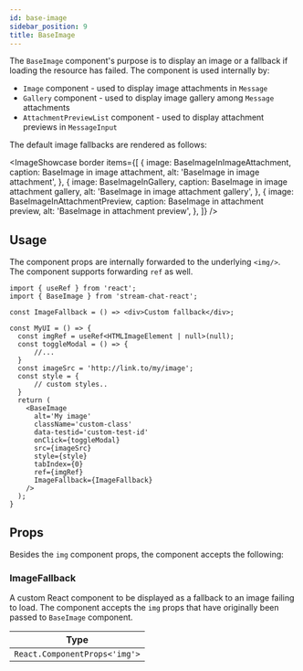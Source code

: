 ```yaml
---
id: base-image
sidebar_position: 9
title: BaseImage
---
```



The `BaseImage` component's purpose is to display an image or a fallback if loading the resource has failed. The component is used internally by:

- `Image` component - used to display image attachments in `Message`
- `Gallery` component - used to display image gallery among `Message` attachments
- `AttachmentPreviewList` component - used to display attachment previews in `MessageInput`

The default image fallbacks are rendered as follows:

<ImageShowcase
  border
  items={[
    {
      image: BaseImageInImageAttachment,
      caption: <span>BaseImage in image attachment</span>,
      alt: 'BaseImage in image attachment',
    },
    {
      image: BaseImageInGallery,
      caption: <span>BaseImage in image attachment gallery</span>,
      alt: 'BaseImage in image attachment gallery',
    },
    {
      image: BaseImageInAttachmentPreview,
      caption: <span>BaseImage in attachment preview</span>,
      alt: 'BaseImage in attachment preview',
    },
  ]}
/>

## Usage

The component props are internally forwarded to the underlying `<img/>`. The component supports forwarding `ref` as well.

```tsx
import { useRef } from 'react';
import { BaseImage } from 'stream-chat-react';

const ImageFallback = () => <div>Custom fallback</div>;

const MyUI = () => {
  const imgRef = useRef<HTMLImageElement | null>(null);
  const toggleModal = () => {
      //...
  }
  const imageSrc = 'http://link.to/my/image';
  const style = {
      // custom styles..
  }
  return (
    <BaseImage
      alt='My image'
      className='custom-class'
      data-testid='custom-test-id'
      onClick={toggleModal}
      src={imageSrc}
      style={style}
      tabIndex={0}
      ref={imgRef}
      ImageFallback={ImageFallback}
    />
  );
}
```

## Props

Besides the `img` component props, the component accepts the following:

### ImageFallback

A custom React component to be displayed as a fallback to an image failing to load. The component accepts the `img` props that have originally been passed to `BaseImage` component.

| Type                |
|---------------------|
| `React.ComponentProps<'img'>` |
